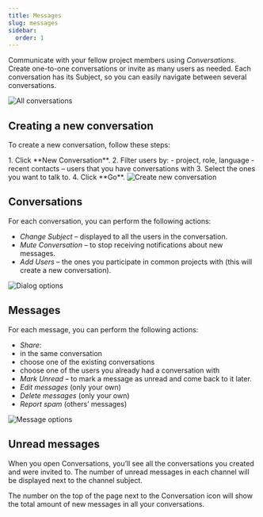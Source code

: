 ```yaml
---
title: Messages
slug: messages
sidebar:
  order: 1
---
```



Communicate with your fellow project members using *Conversations*. Create one-to-one conversations or invite as many users as needed. Each conversation has its Subject, so you can easily navigate between several conversations.

<Image src={all} alt="All conversations" />

## Creating a new conversation

To create a new conversation, follow these steps:

<Steps>
1. Click **New Conversation**.
2. Filter users by:
    - project, role, language
    - recent contacts – users that you have conversations with
3. Select the ones you want to talk to.
4. Click **Go**.
</Steps>

<Image src={createNewSearch} alt="Create new conversation" />

## Conversations

For each conversation, you can perform the following actions:

- *Change Subject* – displayed to all the users in the conversation.
- *Mute Conversation* – to stop receiving notifications about new messages.
- *Add Users* – the ones you participate in common projects with (this will create a new conversation).

<Image src={dialogOptions} alt="Dialog options" />

## Messages

For each message, you can perform the following actions:

- *Share*:
- in the same conversation
- choose one of the existing conversations
- choose one of the users you already had a conversation with
- *Mark Unread* – to mark a message as unread and come back to it later.
- *Edit messages* (only your own)
- *Delete messages* (only your own)
- *Report spam* (others’ messages)

<Image src={messageOptions} alt="Message options" />

## Unread messages

When you open Conversations, you’ll see all the conversations you created and were invited to. The number of unread messages in each channel will be displayed next to the channel subject.

The number on the top of the page next to the Conversation icon will show the total amount of new messages in all your conversations.

